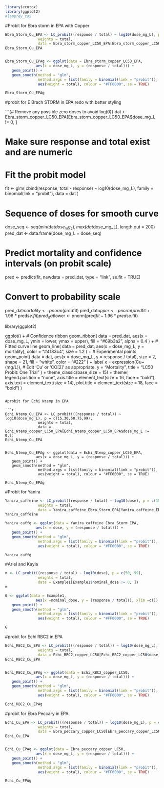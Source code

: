 ```{r}
library(ecotox)
library(ggplot2)
#lamprey_tox
```

#Probit for Ebra storm in EPA with Copper

```{r}
Ebra_Storm_Cu_EPA <- LC_probit((response / total) ~ log10(dose_mg_L), p = c(15,30,50,75,99),
               weights = total,
               data = Ebra_storm_copper_LC50_EPA[Ebra_storm_copper_LC50_EPA$dose_mg_L != 0,])
Ebra_Storm_Cu_EPA


Ebra_Storm_Cu_EPAg <- ggplot(data = Ebra_storm_copper_LC50_EPA,
              aes(x = dose_mg_L, y = (response / total))) +
   geom_point() +
   geom_smooth(method = "glm",
               method.args = list(family = binomial(link = "probit")),
               aes(weight = total), colour = "#FF0000", se = TRUE)

Ebra_Storm_Cu_EPAg

```

#probit for E Brach STORM in EPA redo with better styling

```{# Remove any possible zero doses to avoid log(0)}
dat <- Ebra_storm_copper_LC50_EPA[Ebra_storm_copper_LC50_EPA$dose_mg_L != 0, ]

# Make sure response and total exist and are numeric
# Fit the probit model
fit <- glm(
  cbind(response, total - response) ~ log10(dose_mg_L),
  family = binomial(link = "probit"),
  data = dat
)

# Sequence of doses for smooth curve
dose_seq <- seq(min(dat$dose_mg_L), max(dat$dose_mg_L), length.out = 200)
pred_dat <- data.frame(dose_mg_L = dose_seq)

# Predict mortality and confidence intervals (on probit scale)
pred <- predict(fit, newdata = pred_dat, type = "link", se.fit = TRUE)

# Convert to probability scale
pred_dat$mortality <- pnorm(pred$fit)
pred_dat$upper <- pnorm(pred$fit + 1.96 * pred$se.fit)
pred_dat$lower <- pnorm(pred$fit - 1.96 * pred$se.fit)

library(ggplot2)

ggplot() +
  # Confidence ribbon
  geom_ribbon(
    data = pred_dat,
    aes(x = dose_mg_L, ymin = lower, ymax = upper),
    fill = "#69b3a2", alpha = 0.4
  ) +
  # Fitted curve line
  geom_line(
    data = pred_dat,
    aes(x = dose_mg_L, y = mortality),
    color = "#4183c4", size = 1.2
  ) +
  # Experimental points
  geom_point(
    data = dat,
    aes(x = dose_mg_L, y = response / total),
    size = 2, shape = 21, fill = "white", color = "#222"
  ) +
  labs(
    x = expression(Cu~(mg/L)),   # Edit 'Cu' or 'CO[2]' as appropriate.
    y = "Mortality",
    title = "LC50 Probit: One Trial"
  ) +
  theme_classic(base_size = 15) +
  theme(
    legend.position = "none",
    axis.title = element_text(size = 16, face = "bold"),
    axis.text = element_text(size = 14),
    plot.title = element_text(size = 18, face = "bold")
  )


```

#probit for Echi Ntemp in EPA

```{r}

Echi_Ntemp_Cu_EPA <- LC_probit(((response / total)) ~ log10(dose_mg_L), p = c(15,30,50,75,99),
               weights = total,
               data = Echi_Ntemp_copper_LC50_EPA[Echi_Ntemp_copper_LC50_EPA$dose_mg_L != 0,])
Echi_Ntemp_Cu_EPA


Echi_Ntemp_Cu_EPAg <- ggplot(data = Echi_Ntemp_copper_LC50_EPA,
              aes(x = dose_mg_L, y = (response / total))) +
   geom_point() +
   geom_smooth(method = "glm",
               method.args = list(family = binomial(link = "probit")),
               aes(weight = total), colour = "#FF0000", se = TRUE)

Echi_Ntemp_Cu_EPAg
```

#Probit for Yanira

```{r}
Yanira_caffeine <- LC_probit((response / total) ~ log10(dose), p = c(15,30,50,75,99),
               weights = total,
               data = Yanira_caffeine_Ebra_Storm_EPA[Yanira_caffeine_Ebra_Storm_EPA$dose != 0,])
Yanira_caffeine

Yanira_caffg <- ggplot(data = Yanira_caffeine_Ebra_Storm_EPA,
              aes(x = dose, y = (response / total))) +
   geom_point() +
   geom_smooth(method = "glm",
               method.args = list(family = binomial(link = "probit")),
               aes(weight = total), colour = "#FF0000", se = TRUE)

Yanira_caffg
```

#Ariel and Kayla

```{r}
m <- LC_probit((response / total) ~ log10(dose), p = c(50, 99),
               weights = total,
               data = Example1[Example1$nominal_dose != 0, ])
m

G <- ggplot(data = Example1,
              aes(x =nominal_dose, y = (response / total)), xlim =c()) +
   geom_point() +
   geom_smooth(method = "glm",
               method.args = list(family = binomial(link = "probit")),
               aes(weight = total), colour = "#FF0000", se = TRUE)

G


```

#probit for Echi RBC2 in EPA

```{r}

Echi_RBC2_Cu_EPA <- LC_probit(((response / total)) ~ log10(dose_mg_L), p = c(15,30,50,75,99),
               weights = total,
               data = Echi_RBC2_copper_LC50[Echi_RBC2_copper_LC50$dose_mg_L != 0,])
Echi_RBC2_Cu_EPA


Echi_RBC2_Cu_EPAg <- ggplot(data = Echi_RBC2_copper_LC50,
              aes(x = dose_mg_L, y = (response / total))) +
   geom_point() +
   geom_smooth(method = "glm",
               method.args = list(family = binomial(link = "probit")),
               aes(weight = total), colour = "#FF0000", se = TRUE)

Echi_RBC2_Cu_EPAg
```

#probit for Ebra Peccary in EPA

```{r}

Echi_Cu_EPA <- LC_probit(((response / total)) ~ log10(dose_mg_L), p = c(15,30,50,75,99),
               weights = total,
               data = Ebra_peccary_copper_LC50[Ebra_peccary_copper_LC50$dose_mg_L != 0,])
Echi_Cu_EPA


Echi_Cu_EPAg <- ggplot(data = Ebra_peccary_copper_LC50,
              aes(x = dose_mg_L, y = (response / total))) +
   geom_point() +
   geom_smooth(method = "glm",
               method.args = list(family = binomial(link = "probit")),
               aes(weight = total), colour = "#FF0000", se = TRUE)

Echi_Cu_EPAg
```
